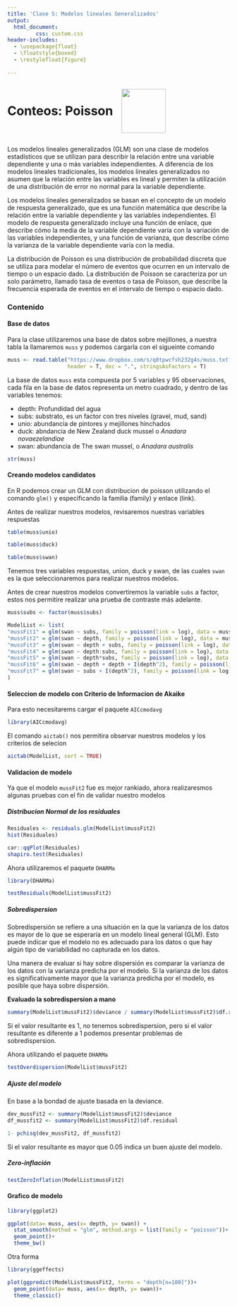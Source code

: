 ---
title: 'Clase 5: Modelos lineales Generalizados'
output:
  html_document:
         css: custom.css
header-includes:
  - \usepackage{float}
  - \floatstyle{boxed}
  - \restylefloat{figure}
  
---

<div style="display:flex; align-items:center;">
  <h1 style="margin:0;">Conteos: Poisson</h1>
  <img src="HN Cursos publicidad/HN Biology Inv Circle.jpg" alt="" style="width:100px; margin-left:20px;">
</div>

Los modelos lineales generalizados (GLM) son una clase de modelos estadísticos que se utilizan para describir la relación entre una variable dependiente y una o más variables independientes. A diferencia de los modelos lineales tradicionales, los modelos lineales generalizados no asumen que la relación entre las variables es lineal y permiten la utilización de una distribución de error no normal para la variable dependiente.

Los modelos lineales generalizados se basan en el concepto de un modelo de respuesta generalizado, que es una función matemática que describe la relación entre la variable dependiente y las variables independientes. El modelo de respuesta generalizado incluye una función de enlace, que describe cómo la media de la variable dependiente varía con la variación de las variables independientes, y una función de varianza, que describe cómo la varianza de la variable dependiente varía con la media.

La distribución de Poisson es una distribución de probabilidad discreta que se utiliza para modelar el número de eventos que ocurren en un intervalo de tiempo o un espacio dado. La distribución de Poisson se caracteriza por un solo parámetro, llamado tasa de eventos o tasa de Poisson, que describe la frecuencia esperada de eventos en el intervalo de tiempo o espacio dado.

### Contenido {.tabset .tabset-pills}

#### Base de datos

Para la clase utilizaremos una base de datos sobre mejillones, a nuestra tabla la llamaremos `muss` y podemos cargarla con el sigueinte comando


```{r}

muss <- read.table("https://www.dropbox.com/s/q8tpwcfsh232g4s/muss.txt?dl=1", 
                   header = T, dec = ".", stringsAsFactors = T)
```

La base de datos `muss` esta compuesta por 5 variables y 95 observaciones, cada fila en la base de datos representa un metro cuadrado, y dentro de las variables tenemos:

- depth: Profundidad del agua
- subs: substrato, es un factor con tres niveles (gravel, mud, sand)
- unio: abundancia de pintores y mejillones hinchados 
- duck: abndancia de New Zealand duck mussel o *Anadara novaezelandiae*
- swan: abundancia de The swan mussel, o *Anadara australis*
 
```{r}
str(muss)
```



#### Creando modelos candidatos

En R podemos crear un GLM con distribucion de poisson utilizando el comando `glm()` y especificando la familia (family) y enlace (link). 

Antes de realizar nuestros modelos, revisaremos nuestras variables respuestas

```{r}
table(muss$unio)
```

```{r}
table(muss$duck)
```

```{r}
table(muss$swan)

```

Tenemos tres variables respuestas, union, duck y swan, de las cuales `swan` es la que seleccionaremos para realizar nuestros modelos.

Antes de crear nuestros modelos convertiremos la variable `subs` a factor, estos nos permitire realizar una prueba de contraste más adelante.

```{r}
muss$subs <- factor(muss$subs)
```

```{r}
ModelList <- list(
"mussFit1" = glm(swan ~ subs, family = poisson(link = log), data = muss),
"mussFit2" = glm(swan ~ depth, family = poisson(link = log), data = muss),
"mussFit3" = glm(swan ~ depth + subs, family = poisson(link = log), data = muss),
"mussFit4" = glm(swan ~ depth:subs, family = poisson(link = log), data = muss),
"mussFit5" = glm(swan ~ depth*subs, family = poisson(link = log), data = muss),
"mussFit6" = glm(swan ~ depth + depth + I(depth^2), family = poisson(link = log), data = muss),
"mussFit7" = glm(swan ~ subs + I(depth^2), family = poisson(link = log), data = muss)
)
```

#### Seleccion de modelo con Criterio de Informacion de Akaike

Para esto necesitarems cargar el paquete `AICcmodavg`

```{r}
library(AICcmodavg)
```

El comando `aictab()` nos permitira observar nuestros modelos y los criterios de selecion

```{r}
aictab(ModelList, sort = TRUE)

```


#### Validacion de modelo{.tabset .tabset-pills}

Ya que el modelo `mussFit2` fue es mejor rankiado, ahora realizaresmos algunas pruebas con el fin de validar nuestro modelos

##### Distribucion Normal de los residuales


```{r}

Residuales <- residuals.glm(ModelList$mussFit2)
hist(Residuales)

car::qqPlot(Residuales)
shapiro.test(Residuales)
```

Ahora utilizaremos el paquete `DHARMa`

```{r}
library(DHARMa)

testResiduals(ModelList$mussFit2)
```

##### Sobredispersion

Sobredispersión se refiere a una situación en la que la varianza de los datos es mayor de lo que se esperaría en un modelo lineal general (GLM). Esto puede indicar que el modelo no es adecuado para los datos o que hay algún tipo de variabilidad no capturada en los datos.

Una manera de evaluar si hay sobre dispersión es comparar la varianza de los datos con la varianza predicha por el modelo. Si la varianza de los datos es significativamente mayor que la varianza predicha por el modelo, es posible que haya sobre dispersión.


**Evaluado la sobredispersion a mano**

:::{.notes}


```{r}

summary(ModelList$mussFit2)$deviance / summary(ModelList$mussFit2)$df.residual

```
Si el valor resultante es 1, no tenemos sobredispersion, pero si el valor resultante es diferente a 1 podemos presentar problemas de sobredispersion.

:::

Ahora utilizando el paquete `DHARMa`

```{r}
testOverdispersion(ModelList$mussFit2)
```

##### Ajuste del modelo

En base a la bondad de ajuste basada en la deviance.

```{r}
dev_mussFit2 <- summary(ModelList$mussFit2)$deviance
df_mussfit2 <- summary(ModelList$mussFit2)$df.residual

1- pchisq(dev_mussFit2, df_mussfit2)
```

Si el valor resultante es mayor que 0.05 indica un buen ajuste del modelo.

##### Zero-inflación

```{r}
testZeroInflation(ModelList$mussFit2)
```


#### Grafico de modelo

```{r}
library(ggplot2)

ggplot(data= muss, aes(x= depth, y= swan)) +
  stat_smooth(method = "glm", method.args = list(family = "poisson"))+
  geom_point()+
  theme_bw()
```

Otra forma

```{r}
library(ggeffects)

plot(ggpredict(ModelList$mussFit2, terms = "depth[n=100]"))+
  geom_point(data= muss, aes(x= depth, y= swan))+
  theme_classic()
```




